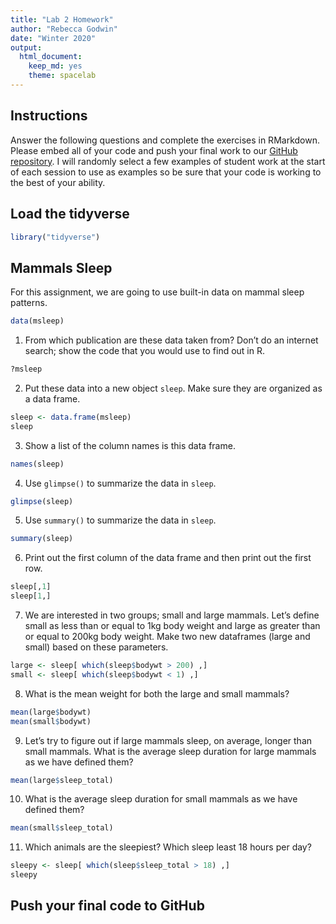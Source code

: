 ```yaml
---
title: "Lab 2 Homework"
author: "Rebecca Godwin"
date: "Winter 2020"
output:
  html_document:
    keep_md: yes
    theme: spacelab
---
```


## Instructions
Answer the following questions and complete the exercises in RMarkdown. Please embed all of your code and push your final work to our [GitHub repository](https://github.com/FRS417-DataScienceBiologists). I will randomly select a few examples of student work at the start of each session to use as examples so be sure that your code is working to the best of your ability.

## Load the tidyverse
```r
library("tidyverse")
```

## Mammals Sleep
For this assignment, we are going to use built-in data on mammal sleep patterns.  
```r
data(msleep)
```

1. From which publication are these data taken from? Don't do an internet search; show the code that you would use to find out in R.

```r
?msleep
```


2. Put these data into a new object `sleep`. Make sure they are organized as a data frame.  

```r
sleep <- data.frame(msleep)
sleep
```


3. Show a list of the column names is this data frame.

```r
names(sleep)
```



4. Use `glimpse()` to summarize the data in `sleep`.

```r
glimpse(sleep)
```



5. Use `summary()` to summarize the data in `sleep`.

```r
summary(sleep)
```



6. Print out the first column of the data frame and then print out the first row.

```r
sleep[,1]
sleep[1,]
```



7. We are interested in two groups; small and large mammals. Let's define small as less than or equal to 1kg body weight and large as greater than or equal to 200kg body weight. Make two new dataframes (large and small) based on these parameters.  

```r
large <- sleep[ which(sleep$bodywt > 200) ,]
small <- sleep[ which(sleep$bodywt < 1) ,]

```



8. What is the mean weight for both the large and small mammals?

```r
mean(large$bodywt)
mean(small$bodywt)
```



9. Let's try to figure out if large mammals sleep, on average, longer than small mammals. What is the average sleep duration for large mammals as we have defined them?

```r
mean(large$sleep_total)
```



10. What is the average sleep duration for small mammals as we have defined them?

```r
mean(small$sleep_total)
```



11. Which animals are the sleepiest? Which sleep least 18 hours per day?  

```r
sleepy <- sleep[ which(sleep$sleep_total > 18) ,]
sleepy
```



## Push your final code to GitHub